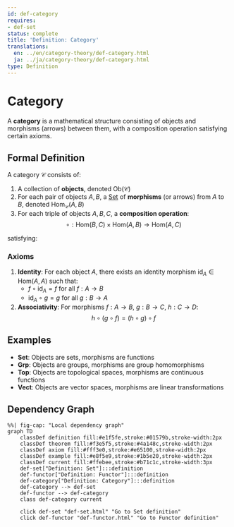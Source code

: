 ```yaml
---
id: def-category
requires:
- def-set
status: complete
title: 'Definition: Category'
translations:
  en: ../en/category-theory/def-category.html
  ja: ../ja/category-theory/def-category.html
type: Definition
---
```


# Category {#def-category}

A **category** is a mathematical structure consisting of objects and morphisms (arrows) between them, with a composition operation satisfying certain axioms.

## Formal Definition

A category $\mathcal{C}$ consists of:

1. A collection of **objects**, denoted $\text{Ob}(\mathcal{C})$
2. For each pair of objects $A, B$, a [Set](../logic-set-theory/def-set.qmd) of **morphisms** (or arrows) from $A$ to $B$, denoted $\text{Hom}_{\mathcal{C}}(A, B)$
3. For each triple of objects $A, B, C$, a **composition operation**:
   $$\circ: \text{Hom}(B, C) \times \text{Hom}(A, B) \to \text{Hom}(A, C)$$

satisfying:

### Axioms

1. **Identity**: For each object $A$, there exists an identity morphism $\text{id}_A \in \text{Hom}(A, A)$ such that:
   - $f \circ \text{id}_A = f$ for all $f: A \to B$
   - $\text{id}_A \circ g = g$ for all $g: B \to A$

2. **Associativity**: For morphisms $f: A \to B$, $g: B \to C$, $h: C \to D$:
   $$h \circ (g \circ f) = (h \circ g) \circ f$$

## Examples

- **Set**: Objects are sets, morphisms are functions
- **Grp**: Objects are groups, morphisms are group homomorphisms
- **Top**: Objects are topological spaces, morphisms are continuous functions
- **Vect**: Objects are vector spaces, morphisms are linear transformations

## Dependency Graph

```mermaid
%%| fig-cap: "Local dependency graph"
graph TD
    classDef definition fill:#e1f5fe,stroke:#01579b,stroke-width:2px
    classDef theorem fill:#f3e5f5,stroke:#4a148c,stroke-width:2px
    classDef axiom fill:#fff3e0,stroke:#e65100,stroke-width:2px
    classDef example fill:#e8f5e9,stroke:#1b5e20,stroke-width:2px
    classDef current fill:#ffebee,stroke:#b71c1c,stroke-width:3px
    def-set["Definition: Set"]:::definition
    def-functor["Definition: Functor"]:::definition
    def-category["Definition: Category"]:::definition
    def-category --> def-set
    def-functor --> def-category
    class def-category current

    click def-set "def-set.html" "Go to Set definition"
    click def-functor "def-functor.html" "Go to Functor definition"
```
